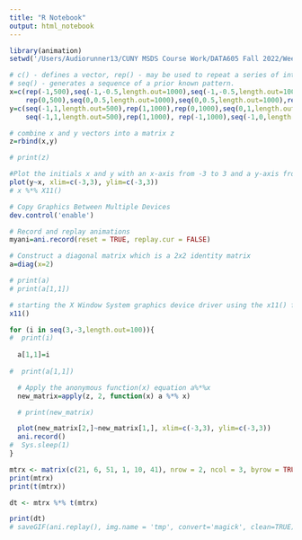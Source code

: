 ```yaml
---
title: "R Notebook"
output: html_notebook
---
```


```r
library(animation)
setwd('/Users/Audiorunner13/CUNY MSDS Course Work/DATA605 Fall 2022/Week 1 - SLE Vectors Matrices/')
```

```r
# c() - defines a vector, rep() - may be used to repeat a series of integers or characters
# seq() - generates a sequence of a prior known pattern.
x=c(rep(-1,500),seq(-1,-0.5,length.out=1000),seq(-1,-0.5,length.out=1000), rep(-0.5,500), # Build P
    rep(0,500),seq(0,0.5,length.out=1000),seq(0,0.5,length.out=1000),rep(0.5,500), seq(0.25,0.5,length.out=1000)) # Build G
y=c(seq(-1,1,length.out=500),rep(1,1000),rep(0,1000),seq(0,1,length.out=500), # Build P
    seq(-1,1,length.out=500),rep(1,1000), rep(-1,1000),seq(-1,0,length.out=500), rep(0,1000)) # Build G

# combine x and y vectors into a matrix z
z=rbind(x,y)

# print(z)

#Plot the initials x and y with an x-axis from -3 to 3 and a y-axis from -3 to 3
plot(y~x, xlim=c(-3,3), ylim=c(-3,3))
# x %*% X11()

# Copy Graphics Between Multiple Devices
dev.control('enable')

# Record and replay animations
myani=ani.record(reset = TRUE, replay.cur = FALSE)

# Construct a diagonal matrix which is a 2x2 identity matrix
a=diag(x=2)

# print(a)
# print(a[1,1])

# starting the X Window System graphics device driver using the x11() function
x11()

for (i in seq(3,-3,length.out=100)){
#  print(i)
  
  a[1,1]=i
  
#  print(a[1,1])

  # Apply the anonymous function(x) equation a%*%x
  new_matrix=apply(z, 2, function(x) a %*% x)

  # print(new_matrix)

  plot(new_matrix[2,]~new_matrix[1,], xlim=c(-3,3), ylim=c(-3,3))
  ani.record()
#  Sys.sleep(1)
}
```

```r
mtrx <- matrix(c(21, 6, 51, 1, 10, 41), nrow = 2, ncol = 3, byrow = TRUE)
print(mtrx)
print(t(mtrx))

dt <- mtrx %*% t(mtrx)

print(dt)
# saveGIF(ani.replay(), img.name = 'tmp', convert='magick', clean=TRUE)
```







